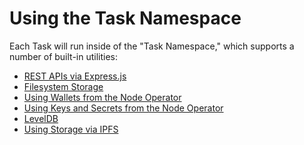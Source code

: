 # Using the Task Namespace

Each Task will run inside of the "Task Namespace," which supports a number of built-in utilities:

* [REST APIs via Express.js](rest-apis)
* [Filesystem Storage](filesystem-access)
* [Using Wallets from the Node Operator](wallet-signatures)
* [Using Keys and Secrets from the Node Operator](keys-and-secrets)
* [LevelDB](leveldb)
* [Using Storage via IPFS](storage-via-ipfs)
